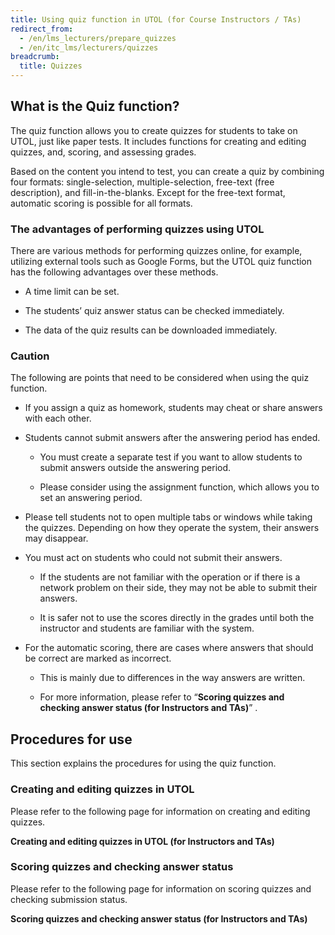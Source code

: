 ```yaml
---
title: Using quiz function in UTOL (for Course Instructors / TAs)
redirect_from:
  - /en/lms_lecturers/prepare_quizzes
  - /en/itc_lms/lecturers/quizzes
breadcrumb:
  title: Quizzes
---
```


## What is the Quiz function?

The quiz function allows you to create quizzes for students to take on UTOL, just like paper tests. It includes functions for creating and editing quizzes, and, scoring, and assessing grades.

Based on the content you intend to test, you can create a quiz by combining four formats: single-selection, multiple-selection, free-text (free description), and fill-in-the-blanks. Except for the free-text format, automatic scoring is possible for all formats.

### The advantages of performing quizzes using UTOL

There are various methods for performing quizzes online, for example, utilizing external tools such as Google Forms, but the UTOL quiz function has the following advantages over these methods.

-   A time limit can be set.

-   The students’ quiz answer status can be checked immediately.

-   The data of the quiz results can be downloaded immediately.

### Caution

The following are points that need to be considered when using the quiz function.

-   If you assign a quiz as homework, students may cheat or share answers with each other.

-   Students cannot submit answers after the answering period has ended.

    -   You must create a separate test if you want to allow students to submit answers outside the answering period.

    -   Please consider using the assignment function, which allows you to set an answering period.

-   Please tell students not to open multiple tabs or windows while taking the quizzes. Depending on how they operate the system, their answers may disappear.

-   You must act on students who could not submit their answers.

    -   If the students are not familiar with the operation or if there is a network problem on their side, they may not be able to submit their answers.

    -   It is safer not to use the scores directly in the grades until both the instructor and students are familiar with the system.

-   For the automatic scoring, there are cases where answers that should be correct are marked as incorrect.

    -   This is mainly due to differences in the way answers are written.

    -   For more information, please refer to “**Scoring quizzes and checking answer status (for Instructors and TAs)**” .

## Procedures for use

This section explains the procedures for using the quiz function.

### Creating and editing quizzes in UTOL

Please refer to the following page for information on creating and editing quizzes.

**Creating and editing quizzes in UTOL (for Instructors and TAs)**

### Scoring quizzes and checking answer status

Please refer to the following page for information on scoring quizzes and checking submission status.

**Scoring quizzes and checking answer status (for Instructors and TAs)**
